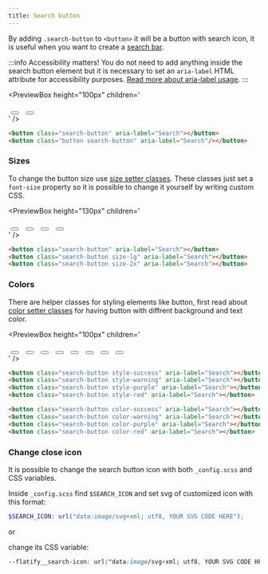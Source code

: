 ```yaml
---
title: Search button
---
```



By adding `.search-button` to `<button>` it will be a button with search icon, it is useful when you want to create a [search bar](/docs/components/search-bar).

:::info Accessibility matters!
You do not need to add anything inside the search button element but it is necessary to set an `aria-label` HTML attribute for accessibility purposes. [Read more about aria-label usage](https://developer.mozilla.org/en-US/docs/Web/Accessibility/ARIA/ARIA_Techniques/Using_the_aria-label_attribute).
:::

<PreviewBox
  height="100px"
  children='
<!DOCTYPE html>
<html lang="en">
	<head>
		<meta charset="UTF-8" />
		<meta http-equiv="X-UA-Compatible" content="IE=edge" />
		<meta name="viewport" content="width=device-width, initial-scale=1.0" />
		<link rel="stylesheet" href="https://raw.githack.com/amir2mi/FlatifyCSS/master/dist/css/flatify-min.css" />
		<title>Search button</title>
		<style>
			.search-button{
				margin: 0 5px !important;
			}
		</style>
	</head>
	<body>
        <div class="flex-center">
			<button class="search-button" aria-label="Search"/></button>
			<button class="button search-button" aria-label="Search"/></button>
		</div>
	</body>
</html>
'
/>

```html title="index.html"
<button class="search-button" aria-label="Search"></button>
<button class="button search-button" aria-label="Search"/></button>
```

### Sizes

To change the button size use [size setter classes](/docs/helpers/size-setters).
These classes just set a `font-size` property so it is possible to change it yourself by writing custom CSS.

<PreviewBox
  height="130px"
  children='
<!DOCTYPE html>
<html lang="en">
	<head>
		<meta charset="UTF-8" />
		<meta http-equiv="X-UA-Compatible" content="IE=edge" />
		<meta name="viewport" content="width=device-width, initial-scale=1.0" />
		<link rel="stylesheet" href="https://raw.githack.com/amir2mi/FlatifyCSS/master/dist/css/flatify-min.css" />
		<title>Search button</title>
		<style>
			.search-button{
				margin: 0 5px !important;
			}
		</style>
	</head>
	<body>
        <div class="flex-center">
			<button class="search-button size-xs" aria-label="Search"></button>
			<button class="search-button size-lg" aria-label="Search"></button>
			<button class="search-button size-2x" aria-label="Search"></button>
			<button class="search-button size-3x" aria-label="Search"></button>
		</div>
	</body>
</html>
'
/>

```html title="index.html"
<button class="search-button" aria-label="Search"></button>
<button class="search-button size-lg" aria-label="Search"></button>
<button class="search-button size-2x" aria-label="Search"></button>
```

### Colors

There are helper classes for styling elements like button, first read about [color setter classes](/docs/helpers/color-setters) for having button with diffrent background and text color.

<PreviewBox
  height="100px"
  children='
<!DOCTYPE html>
<html lang="en">
	<head>
		<meta charset="UTF-8" />
		<meta http-equiv="X-UA-Compatible" content="IE=edge" />
		<meta name="viewport" content="width=device-width, initial-scale=1.0" />
		<link rel="stylesheet" href="https://raw.githack.com/amir2mi/FlatifyCSS/master/dist/css/flatify-min.css" />
		<title>Search button</title>
		<style>
			.search-button{
				margin: 0 5px !important;
			}
		</style>
	</head>
	<body>
        <div class="flex-center" style="flex-wrap: wrap">
			<button class="search-button style-success" aria-label="Search"></button>
			<button class="search-button style-warning" aria-label="Search"></button>
			<button class="search-button style-purple" aria-label="Search"></button>
			<button class="search-button style-red" aria-label="Search"/></button>
			<button class="search-button color-success" aria-label="Search"></button>
			<button class="search-button color-warning" aria-label="Search"></button>
			<button class="search-button color-purple" aria-label="Search"></button>
			<button class="search-button color-red" aria-label="Search"></button>
		</div>
	</body>
</html>
'
/>

```html title="index.html"
<button class="search-button style-success" aria-label="Search"></button>
<button class="search-button style-warning" aria-label="Search"></button>
<button class="search-button style-purple" aria-label="Search"></button>
<button class="search-button style-red" aria-label="Search"></button>

<button class="search-button color-success" aria-label="Search"></button>
<button class="search-button color-warning" aria-label="Search"></button>
<button class="search-button color-purple" aria-label="Search"></button>
<button class="search-button color-red" aria-label="Search"></button>
```

### Change close icon

It is possible to change the search button icon with both `_config.scss` and CSS variables.

Inside `_config.scss` find `$SEARCH_ICON` and set svg of customized icon with this format:

```scss title="_config.scss"
$SEARCH_ICON: url("data:image/svg+xml; utf8, YOUR SVG CODE HERE");
```

or

change its CSS variable:

```css title="style.css"
--flatify__search-icon: url("data:image/svg+xml; utf8, YOUR SVG CODE HERE");
```
